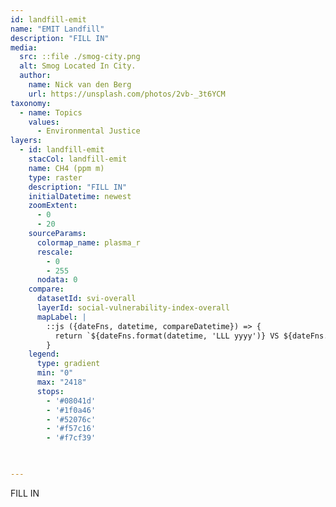 ---
id: landfill-emit
name: "EMIT Landfill"
description: "FILL IN"
media:
  src: ::file ./smog-city.png
  alt: Smog Located In City.
  author:
    name: Nick van den Berg
    url: https://unsplash.com/photos/2vb-_3t6YCM
taxonomy:
  - name: Topics
    values:
      - Environmental Justice
layers:
  - id: landfill-emit
    stacCol: landfill-emit
    name: CH4 (ppm m)
    type: raster
    description: "FILL IN"
    initialDatetime: newest
    zoomExtent:
      - 0
      - 20
    sourceParams:
      colormap_name: plasma_r
      rescale:
        - 0
        - 255
      nodata: 0
    compare:
      datasetId: svi-overall
      layerId: social-vulnerability-index-overall
      mapLabel: |
        ::js ({dateFns, datetime, compareDatetime}) => {
          return `${dateFns.format(datetime, 'LLL yyyy')} VS ${dateFns.format(compareDatetime, 'LLL yyyy')}`;
        }
    legend:
      type: gradient
      min: "0"
      max: "2418"
      stops:
        - '#08041d'
        - '#1f0a46'
        - '#52076c'
        - '#f57c16'
        - '#f7cf39'


  
---

<Block>
  <Prose>

FILL IN

  </Prose>
</Block>
